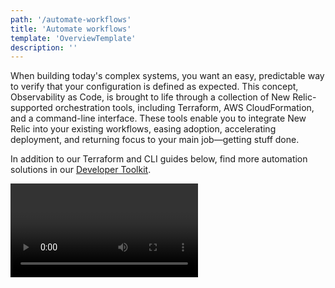 ```yaml
---
path: '/automate-workflows'
title: 'Automate workflows'
template: 'OverviewTemplate'
description: ''
---
```


<Intro>

When building today's complex systems, you want an easy, predictable way to verify that your configuration is defined as expected. This concept, Observability as Code, is brought to life through a collection of New Relic-supported orchestration tools, including Terraform, AWS CloudFormation, and a command-line interface. These tools enable you to integrate New Relic into your existing workflows, easing adoption, accelerating deployment, and returning focus to your main job&mdash;getting stuff done.

In addition to our Terraform and CLI guides below, find more automation solutions in our [Developer Toolkit](https://newrelic.github.io/developer-toolkit/).
 

<Video id="6uw3tu0d23" type="wistia" />

</Intro>


